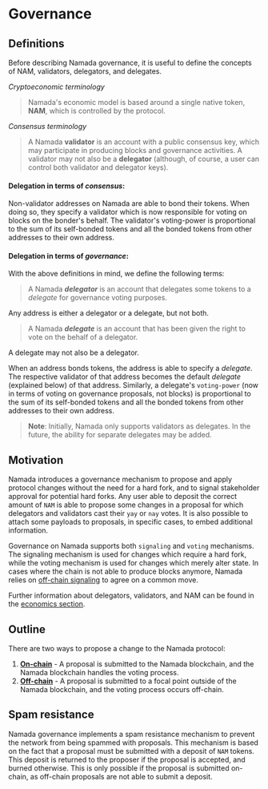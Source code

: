 
# Governance

## Definitions

Before describing Namada governance, it is useful to define the concepts of NAM, validators, delegators, and delegates.

*Cryptoeconomic terminology*

> Namada's economic model is based around a single native token, **NAM**, which is controlled by the protocol.

*Consensus terminology*

> A Namada **validator** is an account with a public consensus key, which may participate in producing blocks and governance activities. A validator may not also be a **delegator** (although, of course, a user can control both validator and delegator keys).

#### Delegation in terms of ***consensus***:

Non-validator addresses on Namada are able to bond their tokens. When doing so, they specify a validator which is now responsible for voting on blocks on the bonder's behalf.
The validator's voting-power is proportional to the sum of its self-bonded tokens and all the bonded tokens from other addresses to their own address.

#### Delegation in terms of ***governance***:

With the above definitions in mind, we define the following terms:

> A Namada ***delegator*** is an account that delegates some tokens to a _delegate_ for governance voting purposes. 

Any address is either a delegator or a delegate, but not both.

> A Namada ***delegate*** is an account that has been given the right to vote on the behalf of a delegator. 

A delegate may not also be a delegator.

When an address bonds tokens, the address is able to specify a *delegate*. 
The respective validator of that address becomes the default *delegate* (explained below) of that address. 
Similarly, a delegate's `voting-power` (now in terms of voting on governance proposals, not blocks) is proportional to the sum of its self-bonded tokens and all the bonded tokens from other addresses to their own address.

> **Note**: Initially, Namada only supports validators as delegates. In the future, the ability for separate delegates may be added.

## Motivation

Namada introduces a governance mechanism to propose and apply protocol changes without the need for a hard fork, and to signal stakeholder approval for potential hard forks. 
Any user able to deposit the correct amount of `NAM` is able to propose some changes in a proposal for which delegators and validators cast their `yay` or `nay` votes. 
It is also possible to attach some payloads to proposals, in specific cases, to embed additional information. 

Governance on Namada supports both `signaling` and `voting` mechanisms. 
The signaling mechanism is used for changes which require a hard fork, while the voting mechanism is used for changes which merely alter state. In cases where the chain is not able to produce blocks anymore, Namada relies on [off-chain signaling](#off-chain-protocol) to agree on a common move.

Further information about delegators, validators, and NAM can be found in the [economics section](../economics.mdx).

## Outline

There are two ways to propose a change to the Namada protocol:

1. [**On-chain**](#on-chain-governance) - A proposal is submitted to the Namada blockchain, and the Namada blockchain handles the voting process.
2. [**Off-chain**](#off-chain-governance) - A proposal is submitted to a focal point outside of the Namada blockchain, and the voting process occurs off-chain.

## Spam resistance

Namada governance implements a spam resistance mechanism to prevent the network from being spammed with proposals.
This mechanism is based on the fact that a proposal must be submitted with a deposit of `NAM` tokens.
This deposit is returned to the proposer if the proposal is accepted, and burned otherwise.
This is only possible if the proposal is submitted on-chain, as off-chain proposals are not able to submit a deposit.